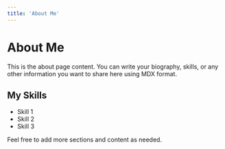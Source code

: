 ```yaml
---
title: 'About Me'
---
```


# About Me

This is the about page content. You can write your biography, skills, or any other information you want to share here using MDX format.

## My Skills

- Skill 1
- Skill 2
- Skill 3

Feel free to add more sections and content as needed.